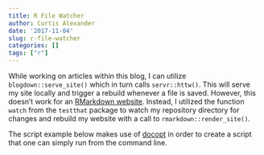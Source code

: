 ```yaml
---
title: R File Watcher
author: Curtis Alexander
date: '2017-11-04'
slug: r-file-watcher
categories: []
tags: ["r"]
---
```


While working on articles within this blog, I can utilize `blogdown::serve_site()` which in turn calls `servr::httw()`.  This will serve my site locally and trigger a rebuild whenever a file is saved.  However, this doesn't work for an [RMarkdown website](http://rmarkdown.rstudio.com/rmarkdown_websites.html).  Instead, I utilized the function `watch` from the `testthat` package to watch my repository directory for changes and rebuild my website with a call to `rmarkdown::render_site()`.

The script example below makes use of [docopt](https://github.com/docopt/docopt.R) in order to create a script that one can simply run from the command line.

<script src="https://gist.github.com/curtisalexander/61de671c6b04980935736dc2d07ed16c.js"></script>

